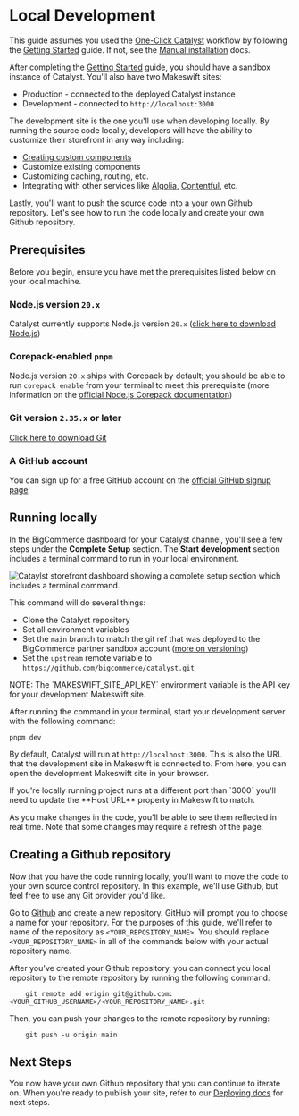 # Local Development

This guide assumes you used the [One-Click Catalyst](/docs/storefront/catalyst/getting-started/workflows/one-click-catalyst) workflow by following the [Getting Started](/docs/storefront/catalyst/getting-started) guide. If not, see the [Manual installation](/docs/storefront/catalyst/development/manual-installation) docs.

After completing the [Getting Started](/docs/storefront/catalyst/getting-started) guide, you should have a sandbox instance of Catalyst. You'll also have two Makeswift sites:

- Production - connected to the deployed Catalyst instance
- Development - connected to `http://localhost:3000`

The development site is the one you'll use when developing locally. By running the source code locally, developers will have the ability to customize their storefront in any way including:

- [Creating custom components](/docs/storefront/catalyst/getting-started/guides/custom-components)
- Customize existing components
- Customizing caching, routing, etc.
- Integrating with other services like [Algolia](https://www.algolia.com/), [Contentful](https://www.contentful.com/), etc.

Lastly, you'll want to push the source code into a your own Github repository. Let's see how to run the code locally and create your own Github repository.

## Prerequisites

Before you begin, ensure you have met the prerequisites listed below on your local machine.

### Node.js version `20.x`

Catalyst currently supports Node.js version `20.x` ([click here to download Node.js](https://nodejs.org/en/download/package-manager))

### Corepack-enabled `pnpm`

Node.js version `20.x` ships with Corepack by default; you should be able to run `corepack enable` from your terminal to meet this prerequisite (more information on the [official Node.js Corepack documentation](https://nodejs.org/docs/latest-v20.x/api/corepack.html))

### Git version `2.35.x` or later

[Click here to download Git](https://git-scm.com/book/en/v2/Getting-Started-Installing-Git)

### A GitHub account

You can sign up for a free GitHub account on the [official GitHub signup page](https://github.com/join).

## Running locally

In the BigCommerce dashboard for your Catalyst channel, you'll see a few steps under the **Complete Setup** section. The **Start development** section includes a terminal command to run in your local environment.

![Cataylst storefront dashboard showing a complete setup section which includes a terminal command.](https://storage.googleapis.com/bigcommerce-production-dev-center/images/catalyst/local-development/start-development.jpeg)

This command will do several things:

- Clone the Catalyst repository
- Set all environment variables
- Set the `main` branch to match the git ref that was deployed to the BigCommerce partner sandbox account ([more on versioning](/docs/storefront/catalyst/getting-started/versioning))
- Set the `upstream` remote variable to `https://github.com/bigcommerce/catalyst.git`

<Callout type="info" emoji="ℹ️">
  NOTE: The `MAKESWIFT_SITE_API_KEY` environment variable is the API key for
  your development Makeswift site.
</Callout>

After running the command in your terminal, start your development server with the following command:

```shell copy
pnpm dev
```

By default, Catalyst will run at `http://localhost:3000`. This is also the URL that the development site in Makeswift is connected to. From here, you can open the development Makeswift site in your browser.

<Callout type="warning">
  If you're locally running project runs at a different port than `3000` you'll
  need to update the **Host URL** property in Makeswift to match.
</Callout>

As you make changes in the code, you'll be able to see them reflected in real time. Note that some changes may require a refresh of the page.

## Creating a Github repository

Now that you have the code running locally, you'll want to move the code to your own source control repository. In this example, we'll use Github, but feel free to use any Git provider you'd like.

Go to [Github](https://github.com) and create a new repository. GitHub will prompt you to choose a name for your repository. For the purposes of this guide, we'll refer to name of the repository as `<YOUR_REPOSITORY_NAME>`. You should replace `<YOUR_REPOSITORY_NAME>` in all of the commands below with your actual repository name.

After you've created your Github repository, you can connect you local repository to the remote repository by running the following command:

```shell copy
    git remote add origin git@github.com:<YOUR_GITHUB_USERNAME>/<YOUR_REPOSITORY_NAME>.git
```

Then, you can push your changes to the remote repository by running:

```shell copy
    git push -u origin main
```

## Next Steps

You now have your own Github repository that you can continue to iterate on. When you're ready to publish your site, refer to our [Deploying docs](/docs/storefront/catalyst/getting-started/deploying/vercel) for next steps.
